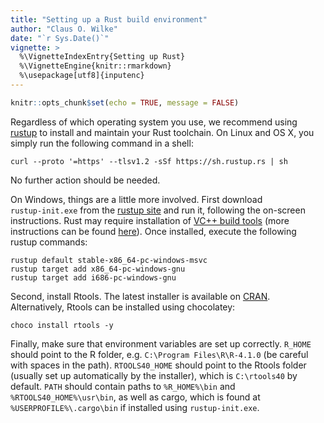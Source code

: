 ```yaml
---
title: "Setting up a Rust build environment"
author: "Claus O. Wilke"
date: "`r Sys.Date()`"
vignette: >
  %\VignetteIndexEntry{Setting up Rust}
  %\VignetteEngine{knitr::rmarkdown}
  %\usepackage[utf8]{inputenc}
---
```


```r
knitr::opts_chunk$set(echo = TRUE, message = FALSE)
```

Regardless of which operating system you use, we recommend using [rustup](https://rustup.rs/) to install and maintain your Rust toolchain. 
On Linux and OS X, you simply run the following command in a shell:
```
curl --proto '=https' --tlsv1.2 -sSf https://sh.rustup.rs | sh
```
No further action should be needed.

On Windows, things are a little more involved. First download `rustup‑init.exe` from the [rustup site](https://rustup.rs/) and run it, following the on-screen instructions. Rust may require installation of [VC++ build tools](https://visualstudio.microsoft.com/visual-cpp-build-tools/) (more instructions can be found [here](https://docs.microsoft.com/en-us/windows/dev-environment/rust/setup)).
Once installed, execute the following rustup commands:

```
rustup default stable-x86_64-pc-windows-msvc
rustup target add x86_64-pc-windows-gnu
rustup target add i686-pc-windows-gnu
```

Second, install Rtools. The latest installer is available on [CRAN](https://cran.r-project.org/bin/windows/Rtools/). 
Alternatively, Rtools can be installed using chocolatey:
```
choco install rtools -y
```

Finally, make sure that environment variables are set up correctly.
`R_HOME` should point to the R folder, e.g. `C:\Program Files\R\R-4.1.0` (be careful with spaces in the path).
`RTOOLS40_HOME` should point to the Rtools folder (usually set up automatically by the installer), which is `C:\rtools40` by default.
`PATH` should contain paths to `%R_HOME%\bin` and `%RTOOLS40_HOME%\usr\bin`, as well as cargo, which is found at `%USERPROFILE%\.cargo\bin` if installed using `rustup-init.exe`.
